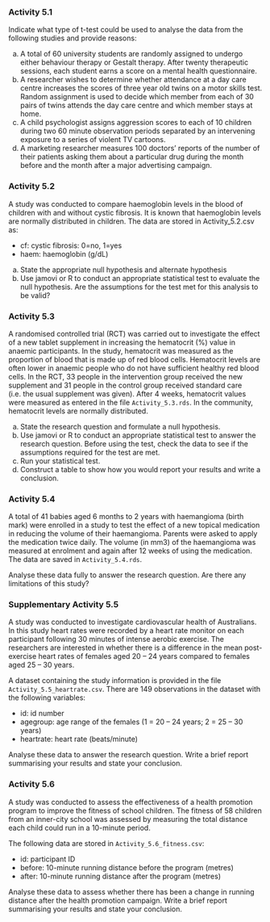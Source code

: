 ### Activity 5.1 {-}

Indicate what type of t-test could be used to analyse the data from the following studies and provide reasons:

a) A total of 60 university students are randomly assigned to undergo either behaviour therapy or Gestalt therapy. After twenty therapeutic sessions, each student earns a score on a mental health questionnaire.
b) A researcher wishes to determine whether attendance at a day care centre increases the scores of three year old twins on a motor skills test. Random assignment is used to decide which member from each of 30 pairs of twins attends the day care centre and which member stays at home.
c) A child psychologist assigns aggression scores to each of 10 children during two 60 minute observation periods separated by an intervening exposure to a series of violent TV cartoons.
d) A marketing researcher measures 100 doctors’ reports of the number of their patients asking them about a particular drug during the month before and the month after a major advertising campaign.

### Activity 5.2 {-}
A study was conducted to compare haemoglobin levels in the blood of children with and without cystic fibrosis. It is known that haemoglobin levels are normally distributed in children. The data are stored in Activity_5.2.csv as:

- cf: cystic fibrosis: 0=no, 1=yes
- haem: haemoglobin (g/dL)

a) State the appropriate null hypothesis and alternate hypothesis
b) Use jamovi or R to conduct an appropriate statistical test to evaluate the null hypothesis. Are the assumptions for the test met for this analysis to be valid?

### Activity 5.3 {-}
A randomised controlled trial (RCT) was carried out to investigate the effect of a new tablet supplement in increasing the hematocrit (%) value in anaemic participants. In the study, hematocrit was measured as the proportion of blood that is made up of red blood cells. Hematocrit levels are often lower in anaemic people who do not have sufficient healthy red blood cells. In the RCT, 33 people in the intervention group received the new supplement and 31 people in the control group received standard care (i.e. the usual supplement was given). After 4 weeks, hematocrit values were measured as entered in the file `Activity_5.3.rds`. In the community, hematocrit levels are normally distributed.

a) State the research question and formulate a null hypothesis. 
b) Use jamovi or R to conduct an appropriate statistical test to answer the research question. Before using the test, check the data to see if the assumptions required for the test are met.
c) Run your statistical test. 
d) Construct a table to show how you would report your results and write a conclusion.

### Activity 5.4 {-}
A total of 41 babies aged 6 months to 2 years with haemangioma (birth mark) were enrolled in a study to test the effect of a new topical medication in reducing the volume of their haemangioma. Parents were asked to apply the medication twice daily. The volume (in mm3) of the haemangioma was measured at enrolment and again after 12 weeks of using the medication. The data are saved in `Activity_5.4.rds`.

Analyse these data fully to answer the research question. Are there any limitations of this study?

### Supplementary Activity 5.5 {-}
A study was conducted to investigate cardiovascular health of Australians. In this study heart rates were recorded by a heart rate monitor on each participant following 30 minutes of intense aerobic exercise. The researchers are interested in whether there is a difference in the mean post-exercise heart rates of females aged 20 – 24 years compared to females aged 25 – 30 years.

A dataset containing the study information is provided in the file `Activity_5.5_heartrate.csv`. There are 149 observations in the dataset with the following variables:

- id: id number
- agegroup: age range of the females (1 = 20 – 24 years; 2 = 25 – 30 years)
- heartrate: heart rate (beats/minute)

Analyse these data to answer the research question. Write a brief report summarising your results and state your conclusion.

### Activity 5.6
A study was conducted to assess the effectiveness of a health promotion program to improve the fitness of school children. The fitness of 58 children from an inner-city school was assessed by measuring the total distance each child could run in a 10-minute period.

The following data are stored in `Activity_5.6_fitness.csv`:

- id: participant ID
- before: 10-minute running distance before the program (metres)
- after: 10-minute running distance after the program (metres)

Analyse these data to assess whether there has been a change in running distance after the health promotion campaign. Write a brief report summarising your results and state your conclusion.